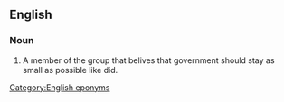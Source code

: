 ==English==
===Noun===
{{en-noun}}

#A member of the group that belives that government should stay as small as possible like {{w|Ronald Reagan}}did.
[[Category:English eponyms]]